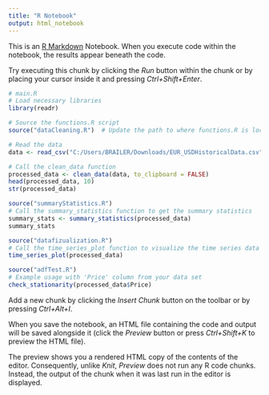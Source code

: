 ```yaml
---
title: "R Notebook"
output: html_notebook
---
```


This is an [R Markdown](http://rmarkdown.rstudio.com) Notebook. When you execute code within the notebook, the results appear beneath the code.

Try executing this chunk by clicking the *Run* button within the chunk or by placing your cursor inside it and pressing *Ctrl+Shift+Enter*.

```r
# main.R
# Load necessary libraries
library(readr)

# Source the functions.R script
source("dataCleaning.R")  # Update the path to where functions.R is located

# Read the data
data <- read_csv("C:/Users/BRAILER/Downloads/EUR_USDHistoricalData.csv", show_col_types = FALSE)

# Call the clean_data function
processed_data <- clean_data(data, to_clipboard = FALSE)
head(processed_data, 10)
str(processed_data)
```
```r
source("summaryStatistics.R")
# Call the summary_statistics function to get the summary statistics
summary_stats <- summary_statistics(processed_data)
summary_stats
```



```r
source("datafizualization.R")
# Call the time_series_plot function to visualize the time series data
time_series_plot(processed_data)
```

```r
source("adfTest.R")
# Example usage with 'Price' column from your data set
check_stationarity(processed_data$Price)

```

Add a new chunk by clicking the *Insert Chunk* button on the toolbar or by pressing *Ctrl+Alt+I*.

When you save the notebook, an HTML file containing the code and output will be saved alongside it (click the *Preview* button or press *Ctrl+Shift+K* to preview the HTML file).

The preview shows you a rendered HTML copy of the contents of the editor. Consequently, unlike *Knit*, *Preview* does not run any R code chunks. Instead, the output of the chunk when it was last run in the editor is displayed.
